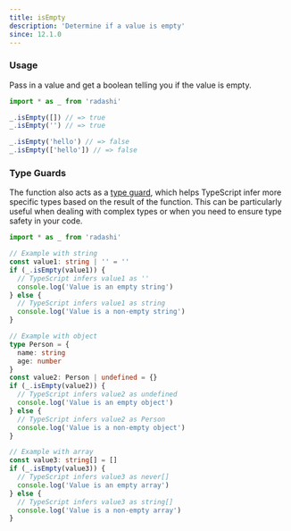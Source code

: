 ```yaml
---
title: isEmpty
description: 'Determine if a value is empty'
since: 12.1.0
---
```


### Usage

Pass in a value and get a boolean telling you if the value is empty.

```ts
import * as _ from 'radashi'

_.isEmpty([]) // => true
_.isEmpty('') // => true

_.isEmpty('hello') // => false
_.isEmpty(['hello']) // => false
```

### Type Guards

The function also acts as a [type guard](https://www.typescriptlang.org/docs/handbook/advanced-types.html#user-defined-type-guards), which helps TypeScript infer more specific types based on the result of the function. This can be particularly useful when dealing with complex types or when you need to ensure type safety in your code.

```ts
import * as _ from 'radashi'

// Example with string
const value1: string | '' = ''
if (_.isEmpty(value1)) {
  // TypeScript infers value1 as ''
  console.log('Value is an empty string')
} else {
  // TypeScript infers value1 as string
  console.log('Value is a non-empty string')
}

// Example with object
type Person = {
  name: string
  age: number
}
const value2: Person | undefined = {}
if (_.isEmpty(value2)) {
  // TypeScript infers value2 as undefined
  console.log('Value is an empty object')
} else {
  // TypeScript infers value2 as Person
  console.log('Value is a non-empty object')
}

// Example with array
const value3: string[] = []
if (_.isEmpty(value3)) {
  // TypeScript infers value3 as never[]
  console.log('Value is an empty array')
} else {
  // TypeScript infers value3 as string[]
  console.log('Value is a non-empty array')
}
```
